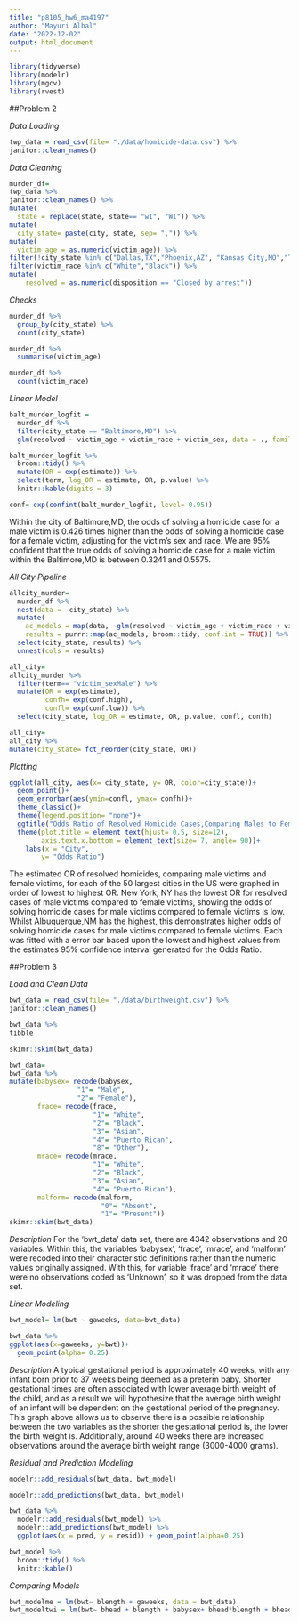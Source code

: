 ```yaml
---
title: "p8105_hw6_ma4197"
author: "Mayuri Albal"
date: "2022-12-02"
output: html_document
---
```


```r
library(tidyverse)
library(modelr)
library(mgcv)
library(rvest)
```

##Problem 2

*Data Loading*
```r
twp_data = read_csv(file= "./data/homicide-data.csv") %>%
janitor::clean_names()
```


*Data Cleaning*
```r
murder_df=
twp_data %>%
janitor::clean_names() %>% 
mutate(
  state = replace(state, state== "wI", "WI")) %>% 
mutate(
  city_state= paste(city, state, sep= ",")) %>% 
mutate(
  victim_age = as.numeric(victim_age)) %>% 
filter(!city_state %in% c("Dallas,TX","Phoenix,AZ", "Kansas City,MO","Tulsa,AL" )) %>% 
filter(victim_race %in% c("White","Black")) %>% 
mutate(
    resolved = as.numeric(disposition == "Closed by arrest"))

```
*Checks*
```r
murder_df %>% 
  group_by(city_state) %>% 
  count(city_state)
```
```r
murder_df %>% 
  summarise(victim_age)
```
```r
murder_df %>% 
  count(victim_race)
```
*Linear Model*

```r
balt_murder_logfit = 
  murder_df %>% 
  filter(city_state == "Baltimore,MD") %>% 
  glm(resolved ~ victim_age + victim_race + victim_sex, data = ., family = binomial()) 
```

```r
balt_murder_logfit %>% 
  broom::tidy() %>% 
  mutate(OR = exp(estimate)) %>%
  select(term, log_OR = estimate, OR, p.value) %>% 
  knitr::kable(digits = 3)
```
```r
conf= exp(confint(balt_murder_logfit, level= 0.95))
```


Within the city of Baltimore,MD, the odds of solving a homicide case for a male victim is 0.426 times higher than the odds of solving a homicide case for a female victim, adjusting for the victim's sex and race. We are 95% confident that the true odds of solving a homicide case for a male victim within the Baltimore,MD is between 0.3241 and 0.5575.

*All City Pipeline*
```r
allcity_murder=
  murder_df %>% 
  nest(data = -city_state) %>% 
  mutate(
    ac_models = map(data, ~glm(resolved ~ victim_age + victim_race + victim_sex, data = ., family = binomial())),
    results = purrr::map(ac_models, broom::tidy, conf.int = TRUE)) %>% 
  select(city_state, results) %>% 
  unnest(cols = results) 
```

```r
all_city=
allcity_murder %>% 
  filter(term== "victim_sexMale") %>% 
  mutate(OR = exp(estimate),
         confh= exp(conf.high),
         confl= exp(conf.low)) %>%
  select(city_state, log_OR = estimate, OR, p.value, confl, confh)
```

```r
all_city=
all_city %>% 
mutate(city_state= fct_reorder(city_state, OR))
```

*Plotting*

```r
ggplot(all_city, aes(x= city_state, y= OR, color=city_state))+
  geom_point()+
  geom_errorbar(aes(ymin=confl, ymax= confh))+
  theme_classic()+ 
  theme(legend.position= "none")+
  ggtitle("Odds Ratio of Resolved Homicide Cases,Comparing Males to Females, in Large US Cities")+
  theme(plot.title = element_text(hjust= 0.5, size=12),
        axis.text.x.bottom = element_text(size= 7, angle= 90))+
    labs(x = "City",
        y= "Odds Ratio")
```
The estimated OR of resolved homicides, comparing male victims and female victims, for each of the 50 largest cities in the US were graphed in order of lowest to highest OR. New York, NY has the lowest OR for resolved cases of male victims compared to female victims, showing the odds of solving homicide cases for male victims compared to female victims is low. Whilst Albuquerque,NM has the highest, this demonstrates higher odds of solving homicide cases for male victims compared to female victims. Each was fitted with a error bar based upon the lowest and highest values from the estimates 95% confidence interval generated for the Odds Ratio.


##Problem 3

*Load and Clean Data*

```r
bwt_data = read_csv(file= "./data/birthweight.csv") %>%
janitor::clean_names()
```

```r
bwt_data %>% 
tibble

skimr::skim(bwt_data)
```

```r
bwt_data=
bwt_data %>% 
mutate(babysex= recode(babysex, 
                 "1"= "Male",
                 "2"= "Female"),
       frace= recode(frace,
                     "1"= "White",
                     "2"= "Black",
                     "3"= "Asian",
                     "4"= "Puerto Rican",
                     "8"= "Other"),
       mrace= recode(mrace,
                     "1"= "White",
                     "2"= "Black",
                     "3"= "Asian",
                     "4"= "Puerto Rican"),
       malform= recode(malform,
                       "0"= "Absent",
                       "1"= "Present"))
skimr::skim(bwt_data)
```
*Description*
For the 'bwt_data' data set, there are 4342 observations and 20 variables. Within this, the variables 'babysex', 'frace', 'mrace', and 'malform' were recoded into their characteristic definitions rather than the numeric values originally assigned. With this, for variable 'frace' and 'mrace' there were no observations coded as 'Unknown', so it was dropped from the data set.

*Linear Modeling*

```r
bwt_model= lm(bwt ~ gaweeks, data=bwt_data)
```


```r
bwt_data %>% 
ggplot(aes(x=gaweeks, y=bwt))+
  geom_point(alpha= 0.25)
```
*Description*
A typical gestational period is approximately 40 weeks, with any infant born prior to 37 weeks being deemed as a preterm baby. Shorter gestational times are often associated with lower average birth weight of the child, and as a result we will hypothesize that the average birth weight of an infant will be dependent on the gestational period of the pregnancy. This graph above allows us to observe there is a possible relationship between the two variables as the shorter the gestational period is, the lower the birth weight is. Additionally, around 40 weeks there are increased observations around the average birth weight range (3000-4000 grams).

*Residual and Prediction Modeling*

```r
modelr::add_residuals(bwt_data, bwt_model)
```

```r
modelr::add_predictions(bwt_data, bwt_model)
```

```r
bwt_data %>% 
  modelr::add_residuals(bwt_model) %>% 
  modelr::add_predictions(bwt_model) %>% 
  ggplot(aes(x = pred, y = resid)) + geom_point(alpha=0.25)
```

```r
bwt_model %>% 
  broom::tidy() %>% 
  knitr::kable()
```

*Comparing Models*

```r
bwt_modelme = lm(bwt~ blength + gaweeks, data = bwt_data)
bwt_modeltwi = lm(bwt~ bhead + blength + babysex+ bhead*blength + bhead*babysex + blength*babysex + bhead*blength*babysex, data = bwt_data)
```

